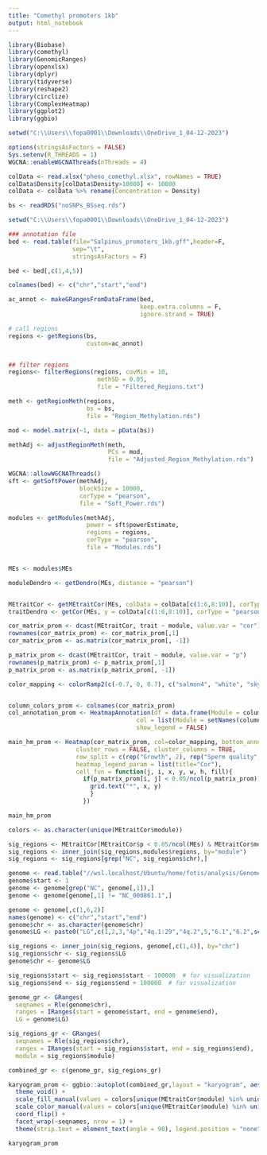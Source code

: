 ---
title: "Comethyl promoters 1kb"
output: html_notebook
---

```{r}
library(Biobase)
library(comethyl)
library(GenomicRanges)
library(openxlsx)
library(dplyr)
library(tidyverse)
library(reshape2)
library(circlize)
library(ComplexHeatmap)
library(ggplot2)
library(ggbio)

setwd("C:\\Users\\fopa0001\\Downloads\\OneDrive_1_04-12-2023")

options(stringsAsFactors = FALSE)
Sys.setenv(R_THREADS = 1)
WGCNA::enableWGCNAThreads(nThreads = 4)

colData <- read.xlsx("pheno_comethyl.xlsx", rowNames = TRUE)
colData$Density[colData$Density>10000] <- 10000
colData <- colData %>% rename(Concentration = Density)

bs <- readRDS("noSNPs_BSseq.rds")

setwd("C:\\Users\\fopa0001\\Downloads\\OneDrive_1_04-12-2023")

### annotation file
bed <- read.table(file="Salpinus_promoters_1kb.gff",header=F,
                  sep="\t",
                  stringsAsFactors = F)

bed <- bed[,c(1,4,5)]

colnames(bed) <- c("chr","start","end")

ac_annot <- makeGRangesFromDataFrame(bed,
                                     keep.extra.columns = F,
                                     ignore.strand = TRUE)


```

```{r}
# call regions
regions <- getRegions(bs,  
                      custom=ac_annot)


## filter regions
regions<- filterRegions(regions, covMin = 10, 
                         methSD = 0.05, 
                         file = "Filtered_Regions.txt")


```

```{r}
meth <- getRegionMeth(regions, 
                      bs = bs, 
                      file = "Region_Methylation.rds")

mod <- model.matrix(~1, data = pData(bs))

methAdj <- adjustRegionMeth(meth, 
                            PCs = mod,
                            file = "Adjusted_Region_Methylation.rds")

WGCNA::allowWGCNAThreads()
sft <- getSoftPower(methAdj,
                    blockSize = 10000,
                    corType = "pearson",
                    file = "Soft_Power.rds")

modules <- getModules(methAdj, 
                      power = sft$powerEstimate, 
                      regions = regions, 
                      corType = "pearson", 
                      file = "Modules.rds")


MEs <- modules$MEs

moduleDendro <- getDendro(MEs, distance = "pearson")


MEtraitCor <- getMEtraitCor(MEs, colData = colData[c(1:6,8:10)], corType = "pearson" ,file = "ME_Trait_Correlation_Stats_prom1kb.txt")
traitDendro <- getCor(MEs, y = colData[c(1:6,8:10)], corType = "pearson", robustY = FALSE) %>% getDendro(transpose = TRUE)

cor_matrix_prom <- dcast(MEtraitCor, trait ~ module, value.var = "cor")
rownames(cor_matrix_prom) <- cor_matrix_prom[,1]
cor_matrix_prom <- as.matrix(cor_matrix_prom[, -1])

p_matrix_prom <- dcast(MEtraitCor, trait ~ module, value.var = "p")
rownames(p_matrix_prom) <- p_matrix_prom[,1]
p_matrix_prom <- as.matrix(p_matrix_prom[, -1])

color_mapping <- colorRamp2(c(-0.7, 0, 0.7), c("salmon4", "white", "skyblue4"))


column_colors_prom <- colnames(cor_matrix_prom)
col_annotation_prom <- HeatmapAnnotation(df = data.frame(Module = column_colors_prom),
                                    col = list(Module = setNames(column_colors_prom, column_colors_prom)),
                                    show_legend = FALSE)

main_hm_prom <- Heatmap(cor_matrix_prom, col=color_mapping, bottom_annotation = col_annotation_prom, show_column_names = FALSE, 
                   cluster_rows = FALSE, cluster_columns = TRUE, 
                   row_split = c(rep("Growth", 2), rep("Sperm quality", 7)), row_gap = unit(3,"mm"),
                   heatmap_legend_param = list(title="Cor"), 
                   cell_fun = function(j, i, x, y, w, h, fill){
                     if(p_matrix_prom[i, j] < 0.05/ncol(p_matrix_prom)) {
                       grid.text("*", x, y)
                       }
                     })

main_hm_prom
```
```{r}
colors <- as.character(unique(MEtraitCor$module))

sig_regions <- MEtraitCor[MEtraitCor$p < 0.05/ncol(MEs) & MEtraitCor$module!="grey",1:2]
sig_regions <- inner_join(sig_regions,modules$regions, by="module")
sig_regions <- sig_regions[grep("NC", sig_regions$chr),]

genome <- read.table("//wsl.localhost/Ubuntu/home/fotis/analysis/Genome/Salvelinus_hybrid/ncbi_dataset/data/GCF_002910315.2/GCF_002910315.2_ASM291031v2_genomic.fna.fai", header = F)
genome$start <- 1
genome <- genome[grep("NC", genome[,1]),]
genome <- genome[genome[,1] != "NC_000861.1",]

genome <- genome[,c(1,6,2)]
names(genome) <- c("chr","start","end")
genome$chr <- as.character(genome$chr)
genome$LG <- paste0("LG",c(1,2,3,"4p","4q.1:29","4q.2",5,"6.1","6.2",seq(7,28),seq(30,37)))

sig_regions <- inner_join(sig_regions, genome[,c(1,4)], by="chr")
sig_regions$chr <- sig_regions$LG
genome$chr <- genome$LG

sig_regions$start <- sig_regions$start - 100000  # for visualization
sig_regions$end <- sig_regions$end + 100000  # for visualization

genome_gr <- GRanges(
  seqnames = Rle(genome$chr),
  ranges = IRanges(start = genome$start, end = genome$end),
  LG = genome$LG)

sig_regions_gr <- GRanges(
  seqnames = Rle(sig_regions$chr),
  ranges = IRanges(start = sig_regions$start, end = sig_regions$end),
  module = sig_regions$module)

combined_gr <- c(genome_gr, sig_regions_gr)

karyogram_prom <- ggbio::autoplot(combined_gr,layout = "karyogram", aes(color=module,fill=module)) +
  theme_void() +
  scale_fill_manual(values = colors[unique(MEtraitCor$module) %in% unique(sig_regions$module)], na.value = "lemonchiffon4") +
  scale_color_manual(values = colors[unique(MEtraitCor$module) %in% unique(sig_regions$module)], na.value = "black") +
  coord_flip() +
  facet_wrap(~seqnames, nrow = 1) +
  theme(strip.text = element_text(angle = 90), legend.position = "none")

karyogram_prom

```